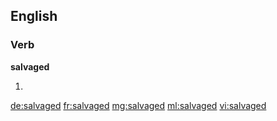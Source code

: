 ==English==

===Verb===
'''salvaged'''

# {{past of|salvage}}

[[de:salvaged]]
[[fr:salvaged]]
[[mg:salvaged]]
[[ml:salvaged]]
[[vi:salvaged]]
